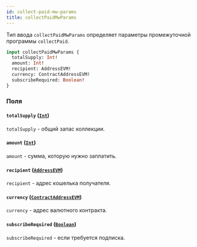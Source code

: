```yaml
---
id: collect-paid-mw-params
title: collectPaidMwParams
---
```



Тип ввода `collectPaidMwParams` определяет параметры промежуточной программы `collectPaid`.

```graphql
input collectPaidMwParams {
  totalSupply: Int!
  amount: Int!
  recipient: AddressEVM!
  currency: ContractAddressEVM!
  subscribeRequired: Boolean!
}
```


### Поля

#### `totalSupply` ([`Int`](/reference/scalars/int))

`totalSupply` - общий запас коллекции.


#### `amount` ([`Int`](/reference/scalars/int))

`amount` - сумма, которую нужно заплатить.


#### `recipient` ([`AddressEVM`](/reference/scalars/address-evm))

`recipient` - адрес кошелька получателя.


#### `currency` ([`ContractAddressEVM`](/reference/scalars/contract-address-evm))

`currency` - адрес валютного контракта.


#### `subscribeRequired` ([`Boolean`](/reference/scalars/boolean))

`subscribeRequired` - если требуется подписка.




